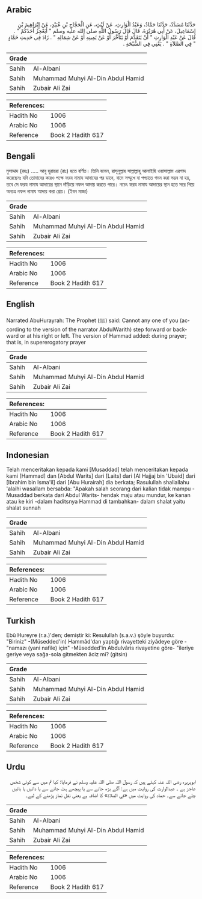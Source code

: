 ## Arabic


<div dir="rtl" lang="ar" style={{fontSize:'larger',backgroundColor:'#f8f9fa',padding:20}}>
حَدَّثَنَا مُسَدَّدٌ، حَدَّثَنَا حَمَّادٌ، وَعَبْدُ الْوَارِثِ، عَنْ لَيْثٍ، عَنِ الْحَجَّاجِ بْنِ عُبَيْدٍ، عَنْ إِبْرَاهِيمَ بْنِ إِسْمَاعِيلَ، عَنْ أَبِي هُرَيْرَةَ، قَالَ قَالَ رَسُولُ اللَّهِ صلى الله عليه وسلم ‏"‏ أَيَعْجِزُ أَحَدُكُمْ ‏"‏ ‏.‏ قَالَ عَنْ عَبْدِ الْوَارِثِ ‏"‏ أَنْ يَتَقَدَّمَ أَوْ يَتَأَخَّرَ أَوْ عَنْ يَمِينِهِ أَوْ عَنْ شِمَالِهِ ‏"‏ ‏.‏ زَادَ فِي حَدِيثِ حَمَّادٍ ‏"‏ فِي الصَّلاَةِ ‏"‏ ‏.‏ يَعْنِي فِي السُّبْحَةِ ‏.‏
</div>
<div style={{backgroundColor:'#f8f9fa',padding:20, marginBottom: 10}}><table> <thead> <tr> <th>Grade</th> <th></th> </tr> </thead> <tbody> <tr><td>Sahih</td><td>Al-Albani</td></tr><tr><td>Sahih</td><td>Muhammad Muhyi Al-Din Abdul Hamid</td></tr><tr><td>Sahih</td><td>Zubair Ali Zai</td></tr></tbody></table><table> <thead> <tr> <th>References:</th> <th></th> </tr> </thead> <tbody><tr><td>Hadith No</td><td>1006</td></tr><tr><td>Arabic No</td><td>1006</td></tr><tr><td>Reference</td><td>Book 2 Hadith 617</td></tr></tbody></table></div>

## Bengali


<div dir="ltr" lang="bn" style={{fontSize:'larger',backgroundColor:'#f8f9fa',padding:20}}>
মুসাদ্দাদ (রহঃ) ..... আবু হুরায়রা (রাঃ) হতে বর্ণিত। তিনি বলেন, রাসূলুল্লাহ সাল্লাল্লাহু আলাইহি ওয়াসাল্লাম এরশাদ করেছেনঃ যদি তোমাদের কারও পক্ষে ফরয নামায আদাযের পর ডানে, বামে সম্মুখে বা পশ্চাতে গমন করা সম্ভব না হয়, তবে সে ফরয নামায আদায়ের স্থানে দাঁড়িয়ে নফল আদায় করতে পারে। নচেৎ ফরয নামায আদায়ের স্থান হতে সরে গিয়ে অন্যত্র নফল নামায আদায় করা শ্রেয়। (ইবন মাজা)
</div>
<div style={{backgroundColor:'#f8f9fa',padding:20, marginBottom: 10}}><table> <thead> <tr> <th>Grade</th> <th></th> </tr> </thead> <tbody> <tr><td>Sahih</td><td>Al-Albani</td></tr><tr><td>Sahih</td><td>Muhammad Muhyi Al-Din Abdul Hamid</td></tr><tr><td>Sahih</td><td>Zubair Ali Zai</td></tr></tbody></table><table> <thead> <tr> <th>References:</th> <th></th> </tr> </thead> <tbody><tr><td>Hadith No</td><td>1006</td></tr><tr><td>Arabic No</td><td>1006</td></tr><tr><td>Reference</td><td>Book 2 Hadith 617</td></tr></tbody></table></div>

## English


<div dir="ltr" lang="en" style={{fontSize:'larger',backgroundColor:'#f8f9fa',padding:20}}>
Narrated AbuHurayrah: The Prophet (ﷺ) said: Cannot any one of you (according to the version of the narrator AbdulWarith) step forward or backward or at his right or left. The version of Hammad added: during prayer; that is, in supererogatory prayer
</div>
<div style={{backgroundColor:'#f8f9fa',padding:20, marginBottom: 10}}><table> <thead> <tr> <th>Grade</th> <th></th> </tr> </thead> <tbody> <tr><td>Sahih</td><td>Al-Albani</td></tr><tr><td>Sahih</td><td>Muhammad Muhyi Al-Din Abdul Hamid</td></tr><tr><td>Sahih</td><td>Zubair Ali Zai</td></tr></tbody></table><table> <thead> <tr> <th>References:</th> <th></th> </tr> </thead> <tbody><tr><td>Hadith No</td><td>1006</td></tr><tr><td>Arabic No</td><td>1006</td></tr><tr><td>Reference</td><td>Book 2 Hadith 617</td></tr></tbody></table></div>

## Indonesian


<div dir="ltr" lang="id" style={{fontSize:'larger',backgroundColor:'#f8f9fa',padding:20}}>
Telah menceritakan kepada kami [Musaddad] telah menceritakan kepada kami [Hammad] dan [Abdul Warits] dari [Laits] dari [Al Hajjaj bin 'Ubaid] dari [Ibrahim bin Isma'il] dari [Abu Hurairah] dia berkata; Rasulullah shallallahu 'alaihi wasallam bersabda: "Apakah salah seorang dari kalian tidak mampu -Musaddad berkata dari Abdul Warits- hendak maju atau mundur, ke kanan atau ke kiri -dalam haditsnya Hammad di tambahkan- dalam shalat yaitu shalat sunnah
</div>
<div style={{backgroundColor:'#f8f9fa',padding:20, marginBottom: 10}}><table> <thead> <tr> <th>Grade</th> <th></th> </tr> </thead> <tbody> <tr><td>Sahih</td><td>Al-Albani</td></tr><tr><td>Sahih</td><td>Muhammad Muhyi Al-Din Abdul Hamid</td></tr><tr><td>Sahih</td><td>Zubair Ali Zai</td></tr></tbody></table><table> <thead> <tr> <th>References:</th> <th></th> </tr> </thead> <tbody><tr><td>Hadith No</td><td>1006</td></tr><tr><td>Arabic No</td><td>1006</td></tr><tr><td>Reference</td><td>Book 2 Hadith 617</td></tr></tbody></table></div>

## Turkish


<div dir="ltr" lang="tr" style={{fontSize:'larger',backgroundColor:'#f8f9fa',padding:20}}>
Ebû Hureyre (r.a.)'den; demiştir ki: Resulullah (s.a.v.) şöyle buyurdu: "Biriniz" -(Müsedded'in) Hammâd'dan yaptığı rivayetteki ziyâdeye göre - "namazı (yani nafile) için" -Müsedded'in Abdulvâris rivayetine göre- "ileriye geriye veya sağa-sola gitmekten âciz mi? (gitsin)
</div>
<div style={{backgroundColor:'#f8f9fa',padding:20, marginBottom: 10}}><table> <thead> <tr> <th>Grade</th> <th></th> </tr> </thead> <tbody> <tr><td>Sahih</td><td>Al-Albani</td></tr><tr><td>Sahih</td><td>Muhammad Muhyi Al-Din Abdul Hamid</td></tr><tr><td>Sahih</td><td>Zubair Ali Zai</td></tr></tbody></table><table> <thead> <tr> <th>References:</th> <th></th> </tr> </thead> <tbody><tr><td>Hadith No</td><td>1006</td></tr><tr><td>Arabic No</td><td>1006</td></tr><tr><td>Reference</td><td>Book 2 Hadith 617</td></tr></tbody></table></div>

## Urdu


<div dir="rtl" lang="ur" style={{fontSize:'larger',backgroundColor:'#f8f9fa',padding:20}}>
ابوہریرہ رضی اللہ عنہ کہتے ہیں کہ رسول اللہ صلی اللہ علیہ وسلم نے فرمایا: کیا تم میں سے کوئی شخص عاجز ہے ۔ عبدالوارث کی روایت میں ہے: آگے بڑھ جانے سے یا پیچھے ہٹ جانے سے یا دائیں یا بائیں چلے جانے سے۔ حماد کی روایت میں «في الصلاة» کا اضافہ ہے یعنی نفل نماز پڑھنے کے لیے۔
</div>
<div style={{backgroundColor:'#f8f9fa',padding:20, marginBottom: 10}}><table> <thead> <tr> <th>Grade</th> <th></th> </tr> </thead> <tbody> <tr><td>Sahih</td><td>Al-Albani</td></tr><tr><td>Sahih</td><td>Muhammad Muhyi Al-Din Abdul Hamid</td></tr><tr><td>Sahih</td><td>Zubair Ali Zai</td></tr></tbody></table><table> <thead> <tr> <th>References:</th> <th></th> </tr> </thead> <tbody><tr><td>Hadith No</td><td>1006</td></tr><tr><td>Arabic No</td><td>1006</td></tr><tr><td>Reference</td><td>Book 2 Hadith 617</td></tr></tbody></table></div>